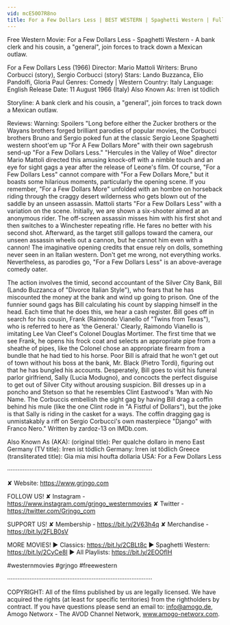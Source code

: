 ```yaml
---
vid: mcE50O7R8no
title: For a Few Dollars Less | BEST WESTERN | Spaghetti Western | Full Length Movie | Wild West
---
```


Free Western Movie: For a Few Dollars Less - Spaghetti Western - A bank clerk and his cousin, a "general", join forces to track down a Mexican outlaw. 

For a Few Dollars Less (1966)
Director: Mario Mattoli
Writers: Bruno Corbucci (story), Sergio Corbucci (story)
Stars: Lando Buzzanca, Elio Pandolfi, Gloria Paul
Genres: Comedy | Western 
Country: Italy
Language: English
Release Date: 11 August 1966 (Italy) 
Also Known As: Irren ist tödlich 

Storyline:
A bank clerk and his cousin, a "general", join forces to track down a Mexican outlaw.

Reviews:
Warning: Spoilers
"Long before either the Zucker brothers or the Wayans brothers forged brilliant parodies of popular movies, the Corbucci brothers Bruno and Sergio poked fun at the classic Sergio Leone Spaghetti western shoot'em up "For A Few Dollars More" with their own sagebrush send-up "For a Few Dollars Less." "Hercules in the Valley of Woe" director Mario Mattoli directed this amusing knock-off with a nimble touch and an eye for sight gags a year after the release of Leone's film. Of course, "For a Few Dollars Less" cannot compare with "For a Few Dollars More," but it boasts some hilarious moments, particularly the opening scene. If you remember, "For a Few Dollars More" unfolded with an hombre on horseback riding through the craggy desert wilderness who gets blown out of the saddle by an unseen assassin. Mattoli starts "For a Few Dollars Less" with a variation on the scene. Initially, we are shown a six-shooter aimed at an anonymous rider. The off-screen assassin misses him with his first shot and then switches to a Winchester repeating rifle. He fares no better with his second shot. Afterward, as the target still gallops toward the camera, our unseen assassin wheels out a cannon, but he cannot him even with a cannon! The imaginative opening credits that ensue rely on dolls, something never seen in an Italian western. Don't get me wrong, not everything works. Nevertheless, as parodies go, "For a Few Dollars Less" is an above-average comedy oater.

The action involves the timid, second accountant of the Silver City Bank, Bill (Lando Buzzanca of "Divorce Italian Style"), who fears that he has miscounted the money at the bank and wind up going to prison. One of the funnier sound gags has Bill calculating his count by slapping himself in the head. Each time that he does this, we hear a cash register. Bill goes off in search for his cousin, Frank (Raimondo Vianello of "Twins from Texas"), who is referred to here as 'the General.' Clearly, Raimondo Vianello is imitating Lee Van Cleef's Colonel Douglas Mortimer. The first time that we see Frank, he opens his frock coat and selects an appropriate pipe from a sheathe of pipes, like the Colonel chose an appropriate firearm from a bundle that he had tied to his horse. Poor Bill is afraid that he won't get out of town without his boss at the bank, Mr. Black (Pietro Tordi), figuring out that he has bungled his accounts. Desperately, Bill goes to visit his funeral parlor girlfriend, Sally (Lucia Modugno), and concocts the perfect disguise to get out of Silver City without arousing suspicion. Bill dresses up in a poncho and Stetson so that he resembles Clint Eastwood's 'Man with No Name. The Corbuccis embellish the sight gag by having Bill drag a coffin behind his mule (like the one Clint rode in "A Fistful of Dollars"), but the joke is that Sally is riding in the casket for a ways. The coffin dragging gag is unmistakably a riff on Sergio Corbucci's own masterpiece "Django" with Franco Nero." Written by zardoz-13 on IMDb.com.

Also Known As (AKA):
(original title): Per qualche dollaro in meno
East Germany (TV title): Irren ist tödlich
Germany: Irren ist tödlich
Greece (transliterated title): Gia mia misi houfta dollaria
USA: For a Few Dollars Less

····················································································

✘ Website: https://www.grjngo.com

FOLLOW US!
✘ Instagram - https://www.instagram.com/grjngo_westernmovies
✘ Twitter - https://twitter.com/Grjngo_com

SUPPORT US!
✘ Membership - https://bit.ly/2V63h4q
✘ Merchandise - https://bit.ly/2FLB0sV

MORE MOVIES! 
► Classics: https://bit.ly/2CBLt8c 
► Spaghetti Western: https://bit.ly/2CyCe8I 
► All Playlists: https://bit.ly/2EOOfIH 

#westernmovies #grjngo #freewestern

····················································································

COPYRIGHT: All of the films published by us are legally licensed. We have acquired the rights (at least for specific territories) from the rightholders by contract. If you have questions please send an email to: info@amogo.de, Amogo Networx - The AVOD Channel Network, www.amogo-networx.com.